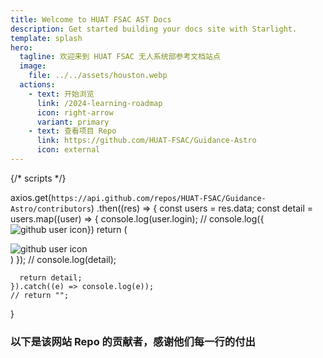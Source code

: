 ```yaml
---
title: Welcome to HUAT FSAC AST Docs
description: Get started building your docs site with Starlight.
template: splash
hero:
  tagline: 欢迎来到 HUAT FSAC 无人系统部参考文档站点
  image:
    file: ../../assets/houston.webp
  actions:
    - text: 开始浏览
      link: /2024-learning-roadmap
      icon: right-arrow
      variant: primary
    - text: 查看项目 Repo
      link: https://github.com/HUAT-FSAC/Guidance-Astro
      icon: external
---
```


{/* scripts */}


  axios.get(`https://api.github.com/repos/HUAT-FSAC/Guidance-Astro/contributors`)
    .then((res) => {
      const users = res.data;
      const detail = users.map((user) => {
        console.log(user.login);
        // console.log({<img src={user.avatar_url} alt="github user icon" />})
        return (
          <div>
            <img src={user.avatar_url} alt="github user icon" />
          </div>
        )
      });
      // console.log(detail);
      
      return detail;
    }).catch((e) => console.log(e));
    // return "";
}

### 以下是该网站 Repo 的贡献者，感谢他们每一行的付出

<Contributors />

<div id="asd" />

